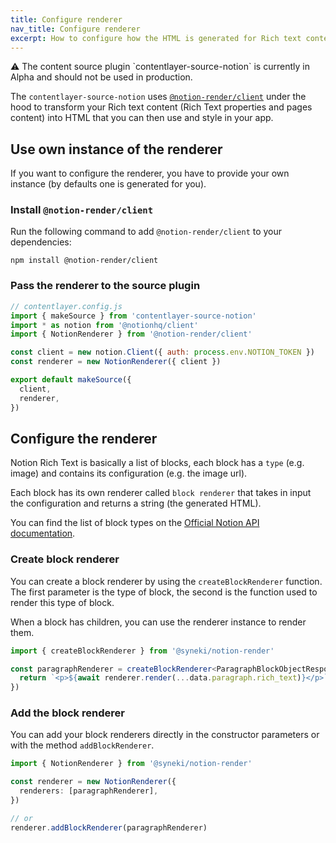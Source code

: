 ```yaml
---
title: Configure renderer
nav_title: Configure renderer
excerpt: How to configure how the HTML is generated for Rich text content with contentlayer-source-notion.
---
```


<div className="rounded-md border border-yellow-100 bg-yellow-50 px-6 dark:border-orange-500/50 dark:bg-orange-500/20">
  ⚠ The content source plugin `contentlayer-source-notion` is currently in Alpha and should not be used in production.
</div>

The `contentlayer-source-notion` uses [`@notion-render/client`](https://www.npmjs.com/package/@notion-render/client) under the hood to transform your Rich text content (Rich Text properties and pages content) into HTML that you can then use and style in your app.

## Use own instance of the renderer

If you want to configure the renderer, you have to provide your own instance (by defaults one is generated for you).

### Install `@notion-render/client`

Run the following command to add `@notion-render/client` to your dependencies:

```text
npm install @notion-render/client
```

### Pass the renderer to the source plugin

```js
// contentlayer.config.js
import { makeSource } from 'contentlayer-source-notion'
import * as notion from '@notionhq/client'
import { NotionRenderer } from '@notion-render/client'

const client = new notion.Client({ auth: process.env.NOTION_TOKEN })
const renderer = new NotionRenderer({ client })

export default makeSource({
  client,
  renderer,
})
```

## Configure the renderer

Notion Rich Text is basically a list of blocks, each block has a `type` (e.g. image) and contains its configuration (e.g. the image url).

Each block has its own renderer called `block renderer` that takes in input the configuration and returns a string (the generated HTML).

You can find the list of block types on the [Official Notion API documentation](https://developers.notion.com/reference/block).

### Create block renderer

You can create a block renderer by using the `createBlockRenderer` function.
The first parameter is the type of block, the second is the function used to render this type of block.

When a block has children, you can use the renderer instance to render them.

```typescript
import { createBlockRenderer } from '@syneki/notion-render'

const paragraphRenderer = createBlockRenderer<ParagraphBlockObjectResponse>('paragraph', async (data, renderer) => {
  return `<p>${await renderer.render(...data.paragraph.rich_text)}</p>`
})
```

### Add the block renderer

You can add your block renderers directly in the constructor parameters or with the method `addBlockRenderer`.

```typescript
import { NotionRenderer } from '@syneki/notion-render'

const renderer = new NotionRenderer({
  renderers: [paragraphRenderer],
})

// or
renderer.addBlockRenderer(paragraphRenderer)
```
